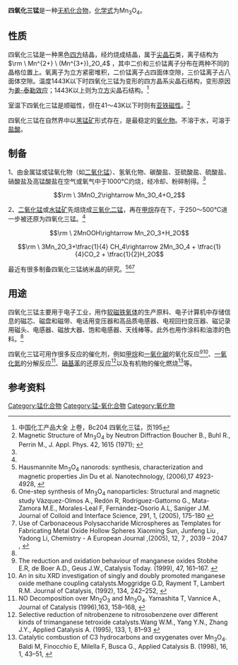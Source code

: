 {{chembox
| Reference = <ref name="BGIA">{{GESTIS|Name=|ZVG=570264|CAS=1317-35-7|Datum=08.01.2008}}</ref>
| ImageFile = Hausmannite structure.jpg
| ImageSize = 120px
| IUPACName = Manganese(II) dimanganese(III) oxide 
| OtherNames = 氧化锰(II,III)<br />黑锰矿
| Section1 = {{Chembox Identifiers
| CASNo = 1317-35-7
| CASNo_Ref = {{cascite|correct|CAS}}
|  PubChem  =  14825
|  RTECS  =  OP0895000
|  SMILES  =  [Mn+3].[O-2].[Mn+2].[O-2].[Mn+3].[O-2].[O-2]
}}
| Section2 = {{Chembox Properties
| Formula = Mn<sub>3</sub>O<sub>4</sub><br/>
MnO·Mn<sub>2</sub>O<sub>3</sub>
| MolarMass = 228.8118
| Appearance = 暗红色、褐色至黑色无臭粉末
| Density = 4.86 g/cm<sup>3</sup>
| MeltingPt = 1567 °C 
| BoilingPt = 2847 °C<ref>[http://www.oehha.ca.gov/air/chronic_rels/pdf/mangnREL.pdf www.oehha.ca.gov] {{webarchive|url=https://web.archive.org/web/20091013033828/http://www.oehha.ca.gov/air/chronic_rels/pdf/mangnREL.pdf |date=2009-10-13 }}</ref>
| Solubility = 不溶于水
| SolOther = 溶于[[盐酸|盐酸]]
 }}
| Section3 = {{Chembox Hazards
| EUClass = 有害 ('''Xn''')
| RPhases = {{R20/21/22}}, {{R36/37/38}}
| SPhases = {{S26}}, {{S36}}
| Autoignition = }}
}}

'''四氧化三锰'''是一种[[无机化合物|无机化合物]]，[[化学式|化学式]]为Mn<sub>3</sub>O<sub>4</sub>。

==性质==
四氧化三锰是一种黑色[[四方晶系|四方]]结晶，经灼烧成结晶，属于[[尖晶石|尖晶石]]类，离子结构为 <math>\rm \ Mn^{2+} \ (Mn^{3+})_2O_4</math> ，其中二价和三价锰离子分布在两种不同的晶格位置上。氧离子为立方紧密堆积，二价锰离子占四面体空隙，三价锰离子占八面体空隙。温度1443K以下时四氧化三锰为变形的四方晶系尖晶石结构，变形原因为[[姜-泰勒效应|姜-泰勒效应]]；1443K以上则为[[立方晶系|立方]]尖晶石结构。<ref name="zghg">中国化工产品大全 上卷，Bc204 四氧化三锰，页195</ref>

室温下四氧化三锰是顺磁性，但在41～43K以下时则有[[亚铁磁性|亚铁磁性]]。<ref>Magnetic Structure of Mn<sub>3</sub>O<sub>4</sub> by Neutron Diffraction Boucher B., Buhl R., Perrin M., J. Appl. Phys. 42, 1615 (1971); {{doi|10.1063/1.1660364}}</ref>

四氧化三锰在自然界中以[[黑锰矿|黑锰矿]]形式存在，是最稳定的[[氧化物|氧化物]]。不溶于水，可溶于[[盐酸|盐酸]]。

==制备==
1、由金属锰或锰氧化物（如[[二氧化锰|二氧化锰]]）、氢氧化物、碳酸盐、亚硫酸盐、硫酸盐、硝酸盐及高锰酸盐在空气或氧气中于1000°C灼烧，经冷却、粉碎制得。<ref name="zghg" />
:<math>\rm \ 3MnO_2\rightarrow Mn_3O_4+O_2</math>

2、[[二氧化锰|二氧化锰]]或[[水锰矿|水锰矿]]先焙烧成[[三氧化二锰|三氧化二锰]]，再在[[甲烷|甲烷]]存在下，于250～500°C进一步被还原为四氧化三锰。<ref name="zghg" />
:<math>\rm \ 2MnOOH\rightarrow Mn_2O_3+H_2O</math>
:<math>\rm \ 3Mn_2O_3+\tfrac{1}{4} CH_4\rightarrow 2Mn_3O_4 + \tfrac{1}{4}CO_2 + \tfrac{1}{2}H_2O</math>

最近有很多制备四氧化三锰纳米晶的研究。<ref>Hausmannite Mn<sub>3</sub>O<sub>4</sub> nanorods: synthesis, characterization and magnetic properties Jin Du et al.  Nanotechnology, (2006),17 4923-4928, {{doi| 10.1088/0957-4484/17/19/024}}</ref><ref>One-step synthesis of Mn<sub>3</sub>O<sub>4</sub> nanoparticles: Structural and magnetic study Vázquez-Olmos A.,  Redón R, Rodríguez-Gattorno G., Mata-Zamora M.E., Morales-Leal F, Fernández-Osorio A.L, Saniger J.M.   Journal of Colloid and Interface Science, 291, 1, (2005), 175-180 {{doi|10.1016/j.jcis.2005.05.005}}</ref><ref>Use of Carbonaceous Polysaccharide Microspheres as Templates for Fabricating Metal Oxide Hollow Spheres Xiaoming Sun, Junfeng Liu , Yadong Li, Chemistry - A European Journal ,(2005),  12,  7 , 2039 – 2047 , {{doi|10.1002/chem.200500660}}</ref>

==用途==
四氧化三锰主要用于电子工业，用作[[软磁铁氧体|软磁铁氧体]]的生产原料、电子计算机中存储信息的磁芯、磁盘和磁带、电话用变压器和高品质电感器、电视回扫变压器、磁记录用磁头、电感器、磁放大器、饱和电感器、天线棒等。此外也用作涂料和油漆的色料。<ref name="zghg" />

四氧化三锰可用作很多反应的催化剂，例如[[甲烷|甲烷]]和[[一氧化碳|一氧化碳]]的氧化反应<ref>The reduction and oxidation behaviour of manganese oxides Stobhe E.R, de Boer A.D., Geus J.W., Catalysis Today. (1999), 47, 161–167. {{doi|10.1016/S0920-5861(98)00296-X}}</ref><ref>An in situ XRD investigation of singly and doubly promoted manganese oxide methane coupling catalysts.Moggridge G.D, Rayment T, Lambert R.M.  Journal of  Catalysis, (1992), 134, 242–252, {{doi|10.1016/0021-9517(92)90225-7}}</ref>、[[一氧化氮|一氧化氮]]的分解反应<ref> NO Decomposition over Mn<sub>2</sub>O<sub>3</sub> and Mn<sub>3</sub>O<sub>4</sub>. Yamashita T, Vannice A., Journal of Catalysis (1996),163, 158–168, {{doi|10.1006/jcat.1996.0315}}</ref>、[[硝基苯|硝基苯]]的还原反应<ref>Selective reduction of nitrobenzene to nitrosobenzene over different kinds of trimanganese tetroxide catalysts.Wang W.M., Yang Y.N., Zhang J.Y.,  Applied Catalysis A. (1995), 133, 1, 81–93 {{doi|10.1016/0926-860X(95)00186-7}}</ref>以及有机物的催化燃烧<ref> Catalytic combustion of C3 hydrocarbons and oxygenates over Mn<sub>3</sub>O<sub>4</sub>. Baldi M, Finocchio E, Milella F, Busca G., Applied Catalysis B. (1998), 16, 1, 43–51, {{doi|10.1016/S0926-3373(97)00061-1}}</ref>等。

==参考资料==
{{reflist}}

{{錳礦石}}
{{锰化合物}}
{{Oxides}}

[[Category:锰化合物|Category:锰化合物]]
[[Category:锰-氧化合物|Category:锰-氧化合物]]
[[Category:氧化物|Category:氧化物]]